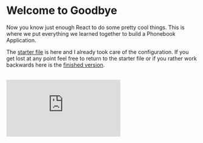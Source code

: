 # Welcome to Goodbye

Now you know just enough React to do some pretty cool things. This is where we put everything we learned together to build a Phonebook Application.

The [starter file](https://codesandbox.io/s/react-for-designers-starter-66xq69) is here and I already took care of the configuration. If you get lost at any point feel free to return to the starter file or if you rather work backwards here is the [finished version](https://codesandbox.io/s/react-for-designers-si64oi?file=/src/App.js).

<br/>

<div style={{position: 'relative', paddingBottom: '62.5%', height: 0}}>
 <iframe src="https://www.loom.com/embed/1cda0912bcaf411bad6a04b44df8873b" frameborder={0} webkitallowfullscreen mozallowfullscreen allowfullscreen style={{position: 'absolute', top: 0, left: 0, width: '100%', height: '100%'}}></iframe></div>